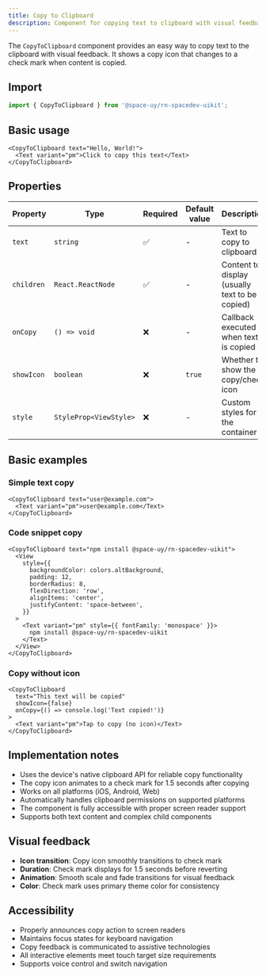 ```yaml
---
title: Copy to Clipboard
description: Component for copying text to clipboard with visual feedback and customizable appearance.
---
```


The `CopyToClipboard` component provides an easy way to copy text to the clipboard with visual feedback. It shows a copy icon that changes to a check mark when content is copied.


<Playground src="https://pulsarui-playground.netlify.app/ui-kit/copy-to-clipboard?showHeader=false" />

## Import

```typescript
import { CopyToClipboard } from '@space-uy/rn-spacedev-uikit';
```

## Basic usage

```tsx
<CopyToClipboard text="Hello, World!">
  <Text variant="pm">Click to copy this text</Text>
</CopyToClipboard>
```

## Properties

| Property   | Type                   | Required | Default value | Description                                    |
| ---------- | ---------------------- | -------- | ------------- | ---------------------------------------------- |
| `text`     | `string`               | ✅       | -             | Text to copy to clipboard                      |
| `children` | `React.ReactNode`      | ✅       | -             | Content to display (usually text to be copied) |
| `onCopy`   | `() => void`           | ❌       | -             | Callback executed when text is copied          |
| `showIcon` | `boolean`              | ❌       | `true`        | Whether to show the copy/check icon            |
| `style`    | `StyleProp<ViewStyle>` | ❌       | -             | Custom styles for the container                |

## Basic examples

### Simple text copy

```tsx
<CopyToClipboard text="user@example.com">
  <Text variant="pm">user@example.com</Text>
</CopyToClipboard>
```

### Code snippet copy

```tsx
<CopyToClipboard text="npm install @space-uy/rn-spacedev-uikit">
  <View
    style={{
      backgroundColor: colors.altBackground,
      padding: 12,
      borderRadius: 8,
      flexDirection: 'row',
      alignItems: 'center',
      justifyContent: 'space-between',
    }}
  >
    <Text variant="pm" style={{ fontFamily: 'monospace' }}>
      npm install @space-uy/rn-spacedev-uikit
    </Text>
  </View>
</CopyToClipboard>
```

### Copy without icon

```tsx
<CopyToClipboard
  text="This text will be copied"
  showIcon={false}
  onCopy={() => console.log('Text copied!')}
>
  <Text variant="pm">Tap to copy (no icon)</Text>
</CopyToClipboard>
```

## Implementation notes

- Uses the device's native clipboard API for reliable copy functionality
- The copy icon animates to a check mark for 1.5 seconds after copying
- Works on all platforms (iOS, Android, Web)
- Automatically handles clipboard permissions on supported platforms
- The component is fully accessible with proper screen reader support
- Supports both text content and complex child components

## Visual feedback

- **Icon transition**: Copy icon smoothly transitions to check mark
- **Duration**: Check mark displays for 1.5 seconds before reverting
- **Animation**: Smooth scale and fade transitions for visual feedback
- **Color**: Check mark uses primary theme color for consistency

## Accessibility

- Properly announces copy action to screen readers
- Maintains focus states for keyboard navigation
- Copy feedback is communicated to assistive technologies
- All interactive elements meet touch target size requirements
- Supports voice control and switch navigation
